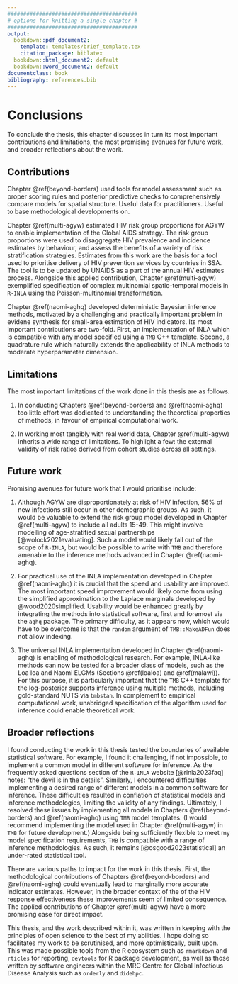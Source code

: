 ```yaml
---
#########################################
# options for knitting a single chapter #
#########################################
output:
  bookdown::pdf_document2:
    template: templates/brief_template.tex
    citation_package: biblatex
  bookdown::html_document2: default
  bookdown::word_document2: default
documentclass: book
bibliography: references.bib
---
```


# Conclusions {#conclusions}
\adjustmtc
\markboth{Conclusions}{}
<!-- For PDF output, include these two LaTeX commands after unnumbered chapter headings, otherwise the mini table of contents and the running header will show the previous chapter -->

<!-- JWE: Minor corrections often involve (1) fixing typos, (2) clarifying things, (3) elaborating on the contributions to science and implications of the PhD in the conclusions chapter [by far the most common point of examiner feedback] -->

To conclude the thesis, this chapter discusses in turn its most important contributions and limitations, the most promising avenues for future work, and broader reflections about the work.

## Contributions

Chapter \@ref(beyond-borders) used tools for model assessment such as proper scoring rules and posterior predictive checks to comprehensively compare models for spatial structure.
Useful data for practitioners.
Useful to base methodological developments on.

Chapter \@ref(multi-agyw) estimated HIV risk group proportions for AGYW to enable implementation of the Global AIDS strategy.
The risk group proportions were used to disaggregate HIV prevalence and incidence estimates by behaviour, and assess the benefits of a variety of risk stratification strategies.
Estimates from this work are the basis for a tool used to prioritise delivery of HIV prevention services by countries in SSA.
The tool is to be updated by UNAIDS as a part of the annual HIV estimates process.
Alongside this applied contribution, Chapter \@ref(multi-agyw) exemplified specification of complex multinomial spatio-temporal models in `R-INLA` using the Poisson-multinomial transformation.

Chapter \@ref(naomi-aghq) developed deterministic Bayesian inference methods, motivated by a challenging and practically important problem in evidene synthesis for small-area estimation of HIV indicators.
Its most important contributions are two-fold.
First, an implementation of INLA which is compatible with any model specified using a `TMB` C++ template.
Second, a quadrature rule which naturally extends the applicability of INLA methods to moderate hyperparameter dimension.

## Limitations

The most important limitations of the work done in this thesis are as follows.

1. In conducting Chapters \@ref(beyond-borders) and \@ref(naomi-aghq) too little effort was dedicated to understanding the theoretical properties of methods, in favour of empirical computational work.

2. In working most tangibly with real world data, Chapter \@ref(multi-agyw) inherits a wide range of limitations.
To highlight a few:
the external validity of risk ratios derived from cohort studies across all settings.

## Future work

Promising avenues for future work that I would prioritise include:

1. Although AGYW are disproportionately at risk of HIV infection, 56% of new infections still occur in other demographic groups.
As such, it would be valuable to extend the risk group model developed in Chapter \@ref(multi-agyw) to include all adults 15-49.
This might involve modelling of age-stratified sexual partnerships [@wolock2021evaluating].
Such a model would likely fall out of the scope of `R-INLA`, but would be possible to write with `TMB` and therefore amenable to the inference methods advanced in Chapter \@ref(naomi-aghq).

2. For practical use of the INLA implementation developed in Chapter \@ref(naomi-aghq) it is crucial that the speed and usability are improved.
The most important speed improvement would likely come from using the simplified approximation to the Laplace marginals developed by @wood2020simplified.
Usability would be enhanced greatly by integrating the methods into statistical software, first and foremost via the `aghq` package.
The primary difficulty, as it appears now, which would have to be overcome is that the `random` argument of `TMB::MakeADFun` does not allow indexing.

3. The universal INLA implementation developed in Chapter \@ref(naomi-aghq) is enabling of methodological research.
For example, INLA-like methods can now be tested for a broader class of models, such as the Loa loa and Naomi ELGMs (Sections \@ref(loaloa) and \@ref(malawi)).
For this purpose, it is particularly important that the `TMB` C++ template for the log-posterior supports inference using multiple methods, including gold-standard NUTS via `tmbstan`.
In complement to empirical computational work, unabridged specification of the algorithm used for inference could enable theoretical work.

## Broader reflections

I found conducting the work in this thesis tested the boundaries of available statistical software.
For example, I found it challenging, if not impossible, to implement a common model in different software for inference.
As the frequently asked questions section of the `R-INLA` website [@rinla2023faq] notes: "the devil is in the details".
Similarly, I encountered difficulties implementing a desired range of different models in a common software for inference.
These difficulties resulted in conflation of statistical models and inference methodologies, limiting the validity of any findings.
Ultimately, I resolved these issues by implementing all models in Chapters \@ref(beyond-borders) and \@ref(naomi-aghq) using `TMB` model templates.
(I would recommend implementing the model used in Chapter \@ref(multi-agyw) in `TMB` for future development.)
Alongside being sufficiently flexible to meet my model specification requirements, `TMB` is compatible with a range of inference methodologies.
As such, it remains [@osgood2023statistical] an under-rated statistical tool.

There are various paths to impact for the work in this thesis.
First, the methodological contributions of Chapters \@ref(beyond-borders) and \@ref(naomi-aghq) could eventually lead to marginally more accurate indicator estimates.
However, in the broader context of the  of the HIV response effectiveness these improvements seem of limited consequence.
The applied contributions of Chapter \@ref(multi-agyw) have a more promising case for direct impact.

This thesis, and the work described within it, was written in keeping with the principles of open science to the best of my abilities.
I hope doing so facilitates my work to be scrutinised, and more optimistically, built upon.
This was made possible tools from the R ecosystem such as `rmarkdown` and `rticles` for reporting, `devtools` for R package development, as well as those written by software engineers within the MRC Centre for Global Infectious Disease Analysis such as `orderly` and `didehpc`.

<!-- Aims for HIV response going forward, and the surveillance capabilities needed to meet them. -->
<!-- Greater reliance on routine health system data. -->
<!-- It is not recommended to include HIV testing in nationally representative household surveys in low (<2%) HIV prevalence settings [@world2005guidelines]. -->
<!-- Patient-level HIV data systems [@world2017consolidated] and case-based surveillance (CBS). -->
<!-- Integration of HIV services with other health programs and strengthening of health systems. -->
